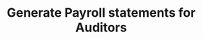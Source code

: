 ---
title: "Generate Payroll statements for Auditors"
description: "Description of your new file."
---